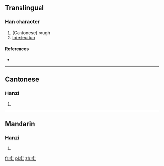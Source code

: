 ==Translingual==

===Han character===
{{Han char|rn=30|rad=口|as=15|sn=18|four=|canj=口廿十土 (RTJG)}}

# (Cantonese) rough
# [[interjection]]

====References====
* {{Han ref|kx=0213.171|hdz=10698.161|uh=56A1|ud=22177}}

----

==Cantonese==

===Hanzi===
{{yue-hanzi|jyut=|y=haai4}}

# {{defn|lang=yue|sort=口15}}

----

==Mandarin==

===Hanzi===
{{cmn-hanzi|pin=|wg=}}

# {{defn|lang=cmn|sort=口15}}

[[fr:嚡]]
[[pl:嚡]]
[[zh:嚡]]